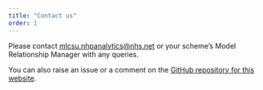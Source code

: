 ```yaml
---
title: "Contact us"
order: 1
---
```


Please contact [mlcsu.nhpanalytics@nhs.net](mailto:mlcsu.nhpanalytics@nhs.net) or your scheme's Model Relationship Manager with any queries.

You can also raise an issue or a comment on the [GitHub repository for this website](https://github.com/The-Strategy-Unit/nhp_project_information).
